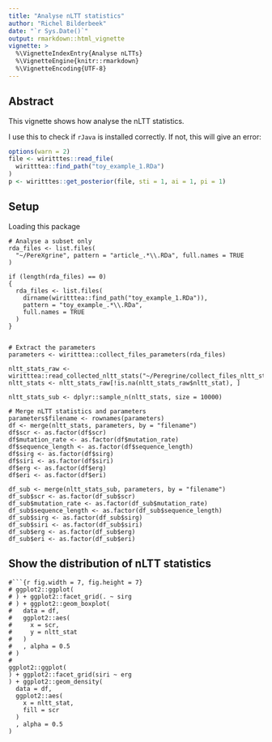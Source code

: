 ```yaml
---
title: "Analyse nLTT statistics"
author: "Richel Bilderbeek"
date: "`r Sys.Date()`"
output: rmarkdown::html_vignette
vignette: >
  %\VignetteIndexEntry{Analyse nLTTs}
  %\VignetteEngine{knitr::rmarkdown}
  %\VignetteEncoding{UTF-8}
---
```


## Abstract

This vignette shows how analyse the nLTT statistics.

I use this to check if `rJava` is installed correctly. 
If not, this will give an error:

```r
options(warn = 2)
file <- wiritttes::read_file(
  wiritttea::find_path("toy_example_1.RDa")
)
p <- wiritttes::get_posterior(file, sti = 1, ai = 1, pi = 1)
```

## Setup

Loading this package

```
# Analyse a subset only
rda_files <- list.files(
  "~/PereXgrine", pattern = "article_.*\\.RDa", full.names = TRUE
)

if (length(rda_files) == 0)
{
  rda_files <- list.files(
    dirname(wiritttea::find_path("toy_example_1.RDa")), 
    pattern = "toy_example_.*\\.RDa", 
    full.names = TRUE
  )
}


# Extract the parameters
parameters <- wiritttea::collect_files_parameters(rda_files)

nltt_stats_raw <- wiritttea::read_collected_nltt_stats("~/Peregrine/collect_files_nltt_stats.csv")
nltt_stats <- nltt_stats_raw[!is.na(nltt_stats_raw$nltt_stat), ]

nltt_stats_sub <- dplyr::sample_n(nltt_stats, size = 10000)

# Merge nLTT statistics and parameters
parameters$filename <- rownames(parameters)
df <- merge(nltt_stats, parameters, by = "filename")
df$scr <- as.factor(df$scr)
df$mutation_rate <- as.factor(df$mutation_rate)
df$sequence_length <- as.factor(df$sequence_length)
df$sirg <- as.factor(df$sirg)
df$siri <- as.factor(df$siri)
df$erg <- as.factor(df$erg)
df$eri <- as.factor(df$eri)

df_sub <- merge(nltt_stats_sub, parameters, by = "filename")
df_sub$scr <- as.factor(df_sub$scr)
df_sub$mutation_rate <- as.factor(df_sub$mutation_rate)
df_sub$sequence_length <- as.factor(df_sub$sequence_length)
df_sub$sirg <- as.factor(df_sub$sirg)
df_sub$siri <- as.factor(df_sub$siri)
df_sub$erg <- as.factor(df_sub$erg)
df_sub$eri <- as.factor(df_sub$eri)
```

## Show the distribution of nLTT statistics


```
#```{r fig.width = 7, fig.height = 7}
# ggplot2::ggplot(
# ) + ggplot2::facet_grid(. ~ sirg
# ) + ggplot2::geom_boxplot(
#   data = df,
#   ggplot2::aes(
#     x = scr,
#     y = nltt_stat
#   )
#   , alpha = 0.5
# )
# 
ggplot2::ggplot(
) + ggplot2::facet_grid(siri ~ erg
) + ggplot2::geom_density(
  data = df,
  ggplot2::aes(
    x = nltt_stat,
    fill = scr
  )
  , alpha = 0.5
)
```
